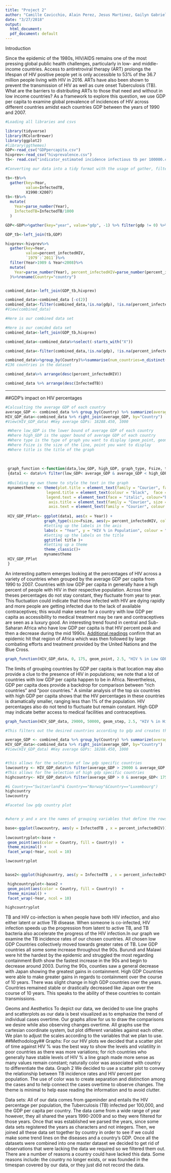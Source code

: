 ```yaml
---
title: "Project 2"
author: "Camille Cavicchio, Alain Perez, Jesus Martinez, Gailyn Gabriel"
date: "3/27/2018"
output:
  html_document: 
  pdf_document: default
---
```






Introduction 

Since the epidemic of the 1980s, HIV/AIDS remains one of the most pressing  global public health challenges, particularly in low- and middle-income countries. Access to antiretroviral therapy (ART) prolongs the lifespan of HIV positive people yet is only accessible to 53% of the 36.7 million people living with HIV in 2016. ARTs have also been shown to prevent the transmission of HIV as well as cure onset Tuberculosis (TB). What are the barriers to distributing ARTs to those that need and without in low income countries? As a framework to explore this question, we use GDP per capita to examine global prevalence of incidences of HIV across different countries amidst each countries GDP between the years of 1990 and 2007.  


```r
#Loading all libraries and csvs

library(tidyverse)
library(RColorBrewer)
library(ggplot2)
#library(ggthemes)
GDP<-read_csv("GDPpercapita.csv")
hivprev<-read_csv("hivprevalence.csv")
tb<- read.csv("indicator_estimated incidence infectious tb per 100000.csv") 
```



```r
#Converting our data into a tidy format with the usage of gather, filter, mutate, parse, and left join.

tb<-tb%>%
  gather(key=Year,
         value=InfectedTB,
         X1990:X2007)
tb<-tb%>%
  mutate(
    Year=parse_number(Year),
    InfectedTB=InfectedTB/1000
  )

GDP<-GDP%>%gather(key="year", value="gdp", -1) %>% filter(gdp != 0) %>% filter(year>1989) %>% filter(year<2008)%>%group_by(Country)%>%rename(Year="year") %>%mutate(Year=parse_number(Year))

GDP_tb<-left_join(tb,GDP)

hivprev<-hivprev%>%
  gather(key=Year,
         value=percent_infectedHIV,
         `1979`:`2011`)%>%
  filter(Year>1989 & Year<2008)%>%
  mutate(
    Year=parse_number(Year), percent_infectedHIV=parse_number(percent_infectedHIV)
  )%>%rename(Country="country")


combined_data<-left_join(GDP_tb,hivprev)

combined_data<-combined_data [-c(2)]
combined_data<-filter(combined_data,!is.na(gdp), !is.na(percent_infectedHIV))
#View(combined_data)


```

```r
#Here is our combined data set

#Here is our comided data set
combined_data<-left_join(GDP_tb,hivprev)

combined_data<-combined_data%>%select(-starts_with("X"))

combined_data<-filter(combined_data,!is.na(gdp), !is.na(percent_infectedHIV))

combined_data%>%group_by(Country)%>%summarise(num_countries=n_distinct(Country))
#136 countries in the dataset

combined_data%>% arrange(desc(percent_infectedHIV))

combined_data %>% arrange(desc(InfectedTB))


```

------------------------------------------------------------------------------------------------------------------------------------
##GDP's impact on HIV percentages
```r
#Calcualting the average GDP of each country
average_GDP <- combined_data %>% group_by(Country) %>% summarize(average_GDP = mean(gdp))
HIV_GDP_data<-combined_data %>% right_join(average_GDP, by="Country")
#View(HIV_GDP_data) #Key average GDPs: 18288.450, 1000
```


```r
 #Where low_GDP is the lower bound of average GDP of each country
 #Where high_GDP is the upper bound of average GDP of each country
 #Where type is the type of graph you want to display (geom_point, geom_line)
 #Where Fsize is the size of the line, point you want to display
 #Where title is the title of the graph
 
 
 
 graph_function <-function(data,low_GDP, high_GDP, graph_type, Fsize, title, exclude= "Anatartica")
 {data1 <- data%>% filter(low_GDP< average_GDP & average_GDP < high_GDP & Country != exclude)
 
 #Building my own theme to style the text in the graph
 mynamestheme <- theme(plot.title = element_text(family = "Courier", face = "bold", size = (15)), 
                  legend.title = element_text(colour = "black",  face = "bold.italic", family = "Courier"), 
                  legend.text = element_text(face = "italic", colour="black",family = "Courier"), 
                   axis.title = element_text(family = "Courier", size = (10), colour = "black"),
                   axis.text = element_text(family = "Courier", colour = "black", size = (10)))
 
 HIV_GDP_FPlot<- ggplot(data1, aes(x = Year)) +
                 graph_type(size=Fsize, aes(y= percent_infectedHIV, color=Country))+
                 #Setting up the labels in the axis
                 labs(x = "Year", y = "HIV % in Population", colour = "Key")+    
                 #Setting up the labels on the title
                 ggtitle( title )+
                 #Setting up a theme
                 theme_classic()+
                 mynamestheme
 HIV_GDP_FPlot
 }
 ```

An interesting pattern emerges looking at the percentages of HIV across a variety of countries when grouped by the average GDP per capita from 1990 to 2007. Countries with low GDP per capita in generally have a high percent of people with HIV in their respective population. Across time theses percentages do not stay constant, they fluctuate from year to year. This fluctuation could indicate that those infected with HIV are dying rapidly and more people are getting infected due to the lack of available contraceptives; this would make sense for a country with low GDP per capita as accessibility to medical treatment may be rare and contraceptives are seen as a luxury good. An interesting trend found in central and Sub-Saharan Africa who have low GDP per capita is that HIV percent peak and then a decrease during the mid 1990s. [Additional readings](http://www.blackhistorymonth.org.uk/article/section/real-stories/the-history-of-aids-in-africa/) confirm that an epidemic hit that region of Africa which was then followed by large combating efforts and treatment provided by the United Nations and the Blue Cross. 

 


```r
graph_function(HIV_GDP_data, 0, 175, geom_point, 2.5, "HIV % in Low GDP Per Capita Countries")
```

The limits of grouping countries by GDP per capita is that location may also provide a clue to the presence of HIV in populations; we note that a lot of countries with low GDP per capita happen to be in Africa. Nevertheless, GDP per capita does provide a backdrop for comparison between "rich countries" and "poor countries." A similar analysis of the top six countries with high GDP per capita shows that the HIV percentages in these countries is dramatically smaller, ranging less than 1% of the population. HIV percentages also do not tend to fluctuate but remain constant. High GDP may indicate better access to medical facilities and contraceptives. 


```r
graph_function(HIV_GDP_data, 29000, 50000, geom_step, 2.5, "HIV % in High GDP Per Capita Countires", exclude= "Qatar")
```

```r
#This filters out the desired countries according to gdp and creates the selective data sets for the graphs 

average_GDP <- combined_data %>% group_by(Country) %>% summarize(average_GDP = mean(gdp))
HIV_GDP_data<-combined_data %>% right_join(average_GDP, by="Country")
#View(HIV_GDP_data) #Key average GDPs: 18288.450, 1000


#this allows for the selection of low gdp specific countries 
lowcountry <- HIV_GDP_data%>% filter(average_GDP > 29000 & average_GDP <50000 & Country != "Qatar")
#This allows for the selection of high gdp specific countries
highcountry<- HIV_GDP_data%>% filter(average_GDP > 0 & average_GDP< 175 )

#& Country=="Switzerland"& Country=="Norway"&Country=="Luxembourg")
highcountry
lowcountry
```

```r
#Faceted low gdp country plot


#where y and x are the names of grouping variables that define the rows (vertical) and columns (horizontal) of the faceted grid, respectively.
```

```r

base<-ggplot(lowcountry, aes(y = InfectedTB , x = percent_infectedHIV)) 
 
lowcountryplot<-base +
 geom_point(aes(color = Country, fill = Country))  +
 theme_minimal() + 
 facet_wrap(~Year, ncol = 10) 

lowcountryplot



```

```r
 
base2<-ggplot(highcountry, aes(y = InfectedTB , x = percent_infectedHIV)) 

 highcountryplot<-base2 +
 geom_point(aes(color = Country, fill = Country))  +
 theme_minimal() + 
 facet_wrap(~Year, ncol = 10) 

highcountryplot
```

TB and HIV co-infection is when people have both HIV infection, and also either latent or active TB disease. When someone is co-infected, HIV infection speeds up the progression from latent to active TB,  and TB bacteria also accelerate the progress of the HIV infection.In our graph we examine the TB incidence rates of our chosen countries. All chosen low GDP Countries collectively moved towards greater rates of TB. Low GDP countries all some some increase throughout the 90s. Burundi and Malawi were hit the hardest by the epidemic and struggled the most regarding containment Both show the fastest increase in the 90s and begin to decrease around 2003. During the 90s, counties saw a general decrease with Japan showing the greatest gains in containment. High GDP Countries were able to make greater gains in regards to containment over the course of 10 years. There was slight change in high GDP  countries over the years. Countries remained stable or drastically decreased like Japan over the course of 10 years. This speaks to the ability of these countries to contain transmissions. 

Geoms and Aesthetics 
To depict our data, we decided to use line graphs and scatterplots as our data is best visualized as to emphasize the trend of individual cases overtime. Our graphs allow for us to draw the comparisons we desire while also observing changes overtime. All graphs use the cartesian coordinate system, but plot different variables against each other. We plan to adjust the scales according to the variables that we plan to use.
##Methodology##
Graphs: For our HIV plots we decided that a scatter plot of time against HIV % was the best way to show the levels and volatility in poor countries as there was more variations; for rich countries who generally have stable levels of HIV % a line graph made more sense as many values remain constant; naturally color was associated with country to differentiate the data.
Graph 2 
We decided to use a scatter plot to convey the relationship between TB incidence rates and HIV percent per population. The use of color was to create separation and distinction among the cases and to help connect the cases overtime to observe changes.  The theme is minimal to help ease reading the information and to avoid clutter.  

Data sets: All of our data comes from gapminder and entails the HIV percentage per population, the Tuberculosis (TB) infected per 100,000, and the GDP per capita per country. The data came from a wide range of year however, they all shared the years 1990-2009 and so they were filtered for those years. Once that was established we parsed the years, since some data sets registered the years as characters and not integers. Then, we joined all these data set together by country in order to see if we could make some trend lines on the diseases and a country’s GDP. Once all the datasets were combined into one master dataset we decided to get rid of observations that were lacking the data we required so we filtered them out. There are a number of reasons a country could have lacked this data. Some reasons include: the country no longer exists, or was founded in the timespan covered by our data, or they just did not record the data.